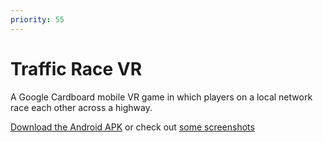 ```yaml
---
priority: 55
---
```


# Traffic Race VR
A Google Cardboard mobile VR game in which players on a local network race each other across a highway.

[Download the Android APK](/assets/trafficrace.apk) or check out [some screenshots](/trafficracescreens.html)
